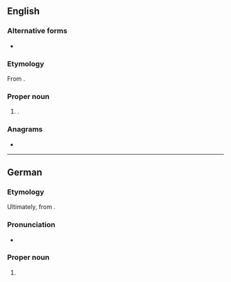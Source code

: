 ==English==
{{wikipedia|lang=en}}

===Alternative forms===
* {{l|en|Swerin}}

===Etymology===
From {{etyl|de|en}}.

===Proper noun===
{{en-proper noun}}

# {{place|en|city/state capital|s/Mecklenburg-Vorpommern|c/Germany}}.

===Anagrams===
* {{anagrams|en|a=cehinrsw|winchers}}

----

==German==
{{wikipedia|lang=de}}

===Etymology===
Ultimately, from {{der|de|pox}}.

===Pronunciation===
* {{audio|de|De-Schwerin.ogg|Audio}}

===Proper noun===
{{de-proper noun|n}}

# {{place|de|independent city|s/Mecklenburg-Vorpommern|c/Germany|t1=Schwerin}}